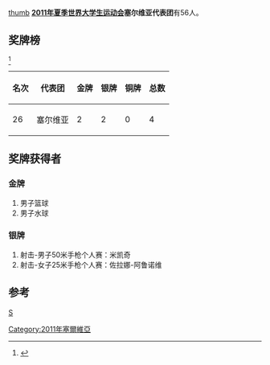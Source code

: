 [[文件:Flag_of_Serbia.svg|thumb]]
'''[[2011年夏季世界大学生运动会|2011年夏季世界大学生运动会]]塞尔维亚代表团'''有56人。

==奖牌榜==
<ref>{{Cite web |url=http://match.sz2011.org/Medal/CHI.htm |title=奖牌榜 |accessdate=2011-08-26 |archive-date=2012-07-14 |archive-url=https://archive.is/20120714212414/http://match.sz2011.org/Medal/CHI.htm |dead-url=no }}</ref>
{| class="wikitable"
|-
! 名次 !! 代表团 !! 金牌 !! 银牌 !! 铜牌 !! 总数
|-
| 26 || 塞尔维亚  || 2  || 2  || 0 ||  4
|}
==奖牌获得者==
===金牌===
#男子篮球
#男子水球
===银牌===
#射击-男子50米手枪个人赛：米凯奇
#射击-女子25米手枪个人赛：佐拉娜-阿鲁诺维
==参考==
<references/>
{{2011年夏季世界大学生运动会代表团}}
[[分类:2011年夏季世界大学生运动会代表团|S]]
[[Category:2011年塞爾維亞|Category:2011年塞爾維亞]]